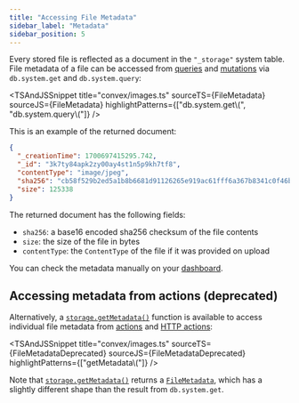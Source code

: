 ```yaml
---
title: "Accessing File Metadata"
sidebar_label: "Metadata"
sidebar_position: 5
---
```



Every stored file is reflected as a document in the `"_storage"` system table.
File metadata of a file can be accessed from
[queries](/functions/query-functions.mdx) and
[mutations](/functions/mutation-functions.mdx) via `db.system.get` and
`db.system.query`:

<TSAndJSSnippet
  title="convex/images.ts"
  sourceTS={FileMetadata}
  sourceJS={FileMetadata}
  highlightPatterns={["db.system.get\\(", "db.system.query\\("]}
/>

This is an example of the returned document:

```json
{
  "_creationTime": 1700697415295.742,
  "_id": "3k7ty84apk2zy00ay4st1n5p9kh7tf8",
  "contentType": "image/jpeg",
  "sha256": "cb58f529b2ed5a1b8b6681d91126265e919ac61fff6a367b8341c0f46b06a5bd",
  "size": 125338
}
```

The returned document has the following fields:

- `sha256`: a base16 encoded sha256 checksum of the file contents
- `size`: the size of the file in bytes
- `contentType`: the `ContentType` of the file if it was provided on upload

You can check the metadata manually on your
[dashboard](/dashboard.md#file-storage).

## Accessing metadata from actions (deprecated)

Alternatively, a
[`storage.getMetadata()`](/api/interfaces/server.StorageReader#getmetadata)
function is available to access individual file metadata from
[actions](/functions/actions.mdx) and
[HTTP actions](/functions/http-actions.mdx):

<TSAndJSSnippet
  title="convex/images.ts"
  sourceTS={FileMetadataDeprecated}
  sourceJS={FileMetadataDeprecated}
  highlightPatterns={["getMetadata\\("]}
/>

Note that
[`storage.getMetadata()`](/api/interfaces/server.StorageReader#getmetadata)
returns a [`FileMetadata`](/api/modules/server#filemetadata), which has a
slightly different shape than the result from `db.system.get`.
